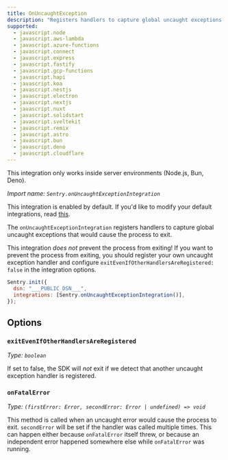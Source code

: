 ```yaml
---
title: OnUncaughtException
description: "Registers handlers to capture global uncaught exceptions. (default)"
supported:
  - javascript.node
  - javascript.aws-lambda
  - javascript.azure-functions
  - javascript.connect
  - javascript.express
  - javascript.fastify
  - javascript.gcp-functions
  - javascript.hapi
  - javascript.koa
  - javascript.nestjs
  - javascript.electron
  - javascript.nextjs
  - javascript.nuxt
  - javascript.solidstart
  - javascript.sveltekit
  - javascript.remix
  - javascript.astro
  - javascript.bun
  - javascript.deno
  - javascript.cloudflare
---
```


<Alert level="info">

This integration only works inside server environments (Node.js, Bun, Deno).

</Alert>

_Import name: `Sentry.onUncaughtExceptionIntegration`_

This integration is enabled by default. If you'd like to modify your default integrations, read [this](./../#modifying-default-integrations).

The `onUncaughtExceptionIntegration` registers handlers to capture global uncaught exceptions that would cause the process to exit.

This integration _does not_ prevent the process from exiting! If you want to prevent the process from exiting, you should register your own uncaught exception handler and configure `exitEvenIfOtherHandlersAreRegistered: false` in the integration options.

```JavaScript
Sentry.init({
  dsn: "___PUBLIC_DSN___",
  integrations: [Sentry.onUncaughtExceptionIntegration()],
});
```

## Options

### `exitEvenIfOtherHandlersAreRegistered`

_Type: `boolean`_

If set to false, the SDK will _not_ exit if we detect that another uncaught exception handler is registered.

### `onFatalError`

_Type: `(firstError: Error, secondError: Error | undefined) => void`_

This method is called when an uncaught error would cause the process to exit. `secondError` will be set if the handler was called multiple times. This can happen either because `onFatalError` itself threw, or because an independent error happened somewhere else while `onFatalError` was running.
